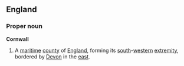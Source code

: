 ==England==
===Proper noun===
'''Cornwall'''
{{wikipedia}}
# A [[maritime]] [[county]] of [[England]], forming its [[south]]-[[western]] [[extremity]], bordered by [[Devon]] in the [[east]].